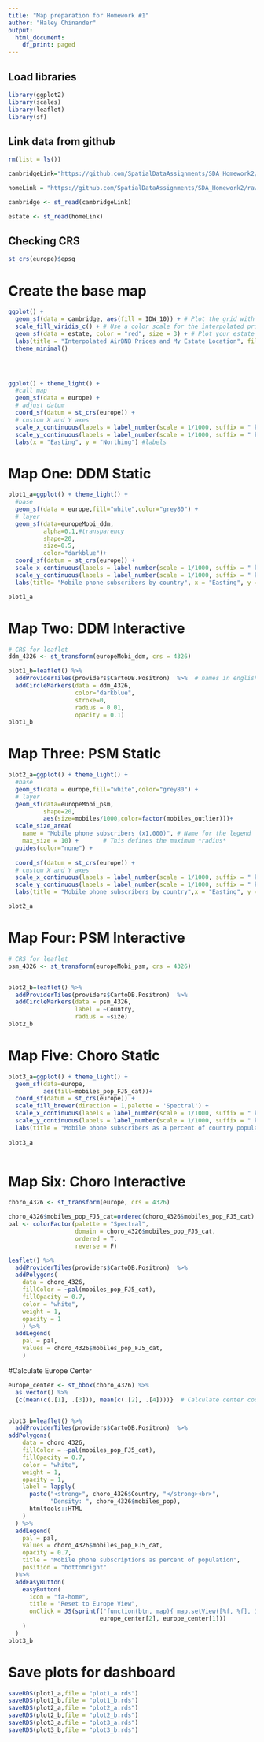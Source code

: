 ```yaml
---
title: "Map preparation for Homework #1"
author: "Haley Chinander"
output:
  html_document:
    df_print: paged
---
```


## Load libraries

```r

library(ggplot2)
library(scales)
library(leaflet)
library(sf)
```



## Link data from github

```r
rm(list = ls())

cambridgeLink="https://github.com/SpatialDataAssignments/SDA_Homework2/raw/refs/heads/main/cambridge_grid10_idw.gpkg"

homeLink = "https://github.com/SpatialDataAssignments/SDA_Homework2/raw/refs/heads/main/myEstats.gpkg"

cambridge <- st_read(cambridgeLink)

estate <- st_read(homeLink)

```


## Checking CRS

```r
st_crs(europe)$epsg
```

# Create the base map

```r

ggplot() +
  geom_sf(data = cambridge, aes(fill = IDW_10)) + # Plot the grid with IDW results
  scale_fill_viridis_c() + # Use a color scale for the interpolated prices
  geom_sf(data = estate, color = "red", size = 3) + # Plot your estate point
  labs(title = "Interpolated AirBNB Prices and My Estate Location", fill = "IDW Price") +
  theme_minimal() 




ggplot() + theme_light() +
  #call map
  geom_sf(data = europe) + 
  # adjust datum 
  coord_sf(datum = st_crs(europe)) + 
  # custom X and Y axes
  scale_x_continuous(labels = label_number(scale = 1/1000, suffix = " km")) +
  scale_y_continuous(labels = label_number(scale = 1/1000, suffix = " km")) +
  labs(x = "Easting", y = "Northing") #labels
```

# Map One: DDM Static

```r
plot1_a=ggplot() + theme_light() +
  #base
  geom_sf(data = europe,fill="white",color="grey80") +
  # layer
  geom_sf(data=europeMobi_ddm,
          alpha=0.1,#transparency
          shape=20,
          size=0.5,
          color="darkblue")+
  coord_sf(datum = st_crs(europe)) + 
  scale_x_continuous(labels = label_number(scale = 1/1000, suffix = " km")) +
  scale_y_continuous(labels = label_number(scale = 1/1000, suffix = " km")) +
  labs(title= "Mobile phone subscribers by country", x = "Easting", y = "Northing") #labels

plot1_a

```

# Map Two: DDM Interactive

```r

# CRS for leaflet
ddm_4326 <- st_transform(europeMobi_ddm, crs = 4326)

plot1_b=leaflet() %>%
  addProviderTiles(providers$CartoDB.Positron)  %>%  # names in english
  addCircleMarkers(data = ddm_4326,
                   color="darkblue",
                   stroke=0,
                   radius = 0.01,
                   opacity = 0.1)
plot1_b
```

# Map Three: PSM Static

```r
plot2_a=ggplot() + theme_light() +
  #base
  geom_sf(data = europe,fill="white",color="grey80") +
  # layer
  geom_sf(data=europeMobi_psm,
          shape=20,
          aes(size=mobiles/1000,color=factor(mobiles_outlier)))+
  scale_size_area(
    name = "Mobile phone subscribers (x1,000)", # Name for the legend
    max_size = 10) +       # This defines the maximum *radius*
  guides(color="none") + 
  
  coord_sf(datum = st_crs(europe)) + 
  # custom X and Y axes
  scale_x_continuous(labels = label_number(scale = 1/1000, suffix = " km")) +
  scale_y_continuous(labels = label_number(scale = 1/1000, suffix = " km")) +
  labs(title = "Mobile phone subscribers by country",x = "Easting", y = "Northing") 

plot2_a  

```

# Map Four: PSM Interactive

```r

# CRS for leaflet
psm_4326 <- st_transform(europeMobi_psm, crs = 4326)


plot2_b=leaflet() %>%
  addProviderTiles(providers$CartoDB.Positron)  %>%  
  addCircleMarkers(data = psm_4326,
                   label = ~Country,
                   radius = ~size)
plot2_b

```

# Map Five: Choro Static

```r
plot3_a=ggplot() + theme_light() +
  geom_sf(data=europe,
          aes(fill=mobiles_pop_FJ5_cat))+
  coord_sf(datum = st_crs(europe)) +
  scale_fill_brewer(direction = 1,palette = 'Spectral') + 
  scale_x_continuous(labels = label_number(scale = 1/1000, suffix = " km")) +
  scale_y_continuous(labels = label_number(scale = 1/1000, suffix = " km")) +
  labs(title = "Mobile phone subscribers as a percent of country population",x = "Easting", y = "Northing",fill="Mobile phone uptake")
  
plot3_a
  
```

# Map Six: Choro Interactive

```r
choro_4326 <- st_transform(europe, crs = 4326)

choro_4326$mobiles_pop_FJ5_cat=ordered(choro_4326$mobiles_pop_FJ5_cat)
pal <- colorFactor(palette = "Spectral",
                   domain = choro_4326$mobiles_pop_FJ5_cat,
                   ordered = T,
                   reverse = F)

leaflet() %>%
  addProviderTiles(providers$CartoDB.Positron)  %>% 
  addPolygons(
    data = choro_4326,
    fillColor = ~pal(mobiles_pop_FJ5_cat),
    fillOpacity = 0.7,
    color = "white",
    weight = 1,
    opacity = 1
    ) %>%
  addLegend(
    pal = pal,
    values = choro_4326$mobiles_pop_FJ5_cat,
    )
```

#Calculate Europe Center

```r

europe_center <- st_bbox(choro_4326) %>% 
  as.vector() %>% 
  {c(mean(c(.[1], .[3])), mean(c(.[2], .[4])))}  # Calculate center coordinates


plot3_b=leaflet() %>%
  addProviderTiles(providers$CartoDB.Positron)  %>% 
addPolygons(
    data = choro_4326,
    fillColor = ~pal(mobiles_pop_FJ5_cat),
    fillOpacity = 0.7,
    color = "white",
    weight = 1,
    opacity = 1,
    label = lapply(
      paste("<strong>", choro_4326$Country, "</strong><br>",
            "Density: ", choro_4326$mobiles_pop),
      htmltools::HTML
    )
  ) %>%
  addLegend(
    pal = pal,
    values = choro_4326$mobiles_pop_FJ5_cat,
    opacity = 0.7,
    title = "Mobile phone subscriptions as percent of population",
    position = "bottomright"
  )%>%
  addEasyButton(
    easyButton(
      icon = "fa-home", 
      title = "Reset to Europe View",
      onClick = JS(sprintf("function(btn, map){ map.setView([%f, %f], 3); }", 
                          europe_center[2], europe_center[1]))
    )
  )
plot3_b
```

# Save plots for dashboard

```r
saveRDS(plot1_a,file = "plot1_a.rds")
saveRDS(plot1_b,file = "plot1_b.rds")
saveRDS(plot2_a,file = "plot2_a.rds")
saveRDS(plot2_b,file = "plot2_b.rds")
saveRDS(plot3_a,file = "plot3_a.rds")
saveRDS(plot3_b,file = "plot3_b.rds")
```
